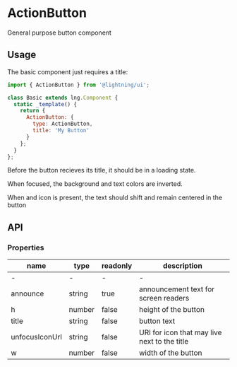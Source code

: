 
# ActionButton

General purpose button component

## Usage

The basic component just requires a title:

```js
import { ActionButton } from '@lightning/ui';

class Basic extends lng.Component {
  static _template() {
    return {
      ActionButton: {
        type: ActionButton,
        title: 'My Button'
      }
    };
  }
};
```

<Preview>
  <Story id="actionbutton--basic" />
</Preview>

Before the button recieves its title, it should be in a loading state.
<Preview>
  <Story id="actionbutton--loading" />
</Preview>


When focused, the background and text colors are inverted.

<Preview>
  <Story id="actionbutton--focused" />
</Preview>

When and icon is present, the text should shift and remain centered in the button
<Preview>
  <Story id="actionbutton--icon" />
</Preview>

## API

### Properties

name|type|readonly|description
--|--|--|--
-|-|-|-
announce|string|true|announcement text for screen readers
h|number|false|height of the button
title|string|false|button text
unfocusIconUrl|string|false|URI for icon that may live next to the title
w|number|false|width of the button
